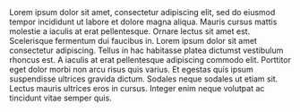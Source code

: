 
<AuthorNote title="Should you choose Soukai?">
    Lorem ipsum dolor sit amet, consectetur adipiscing elit, sed do eiusmod tempor incididunt ut labore et dolore magna
    aliqua. Mauris cursus mattis molestie a iaculis at erat pellentesque. Ornare lectus sit amet est. Scelerisque
    fermentum dui faucibus in. Lorem ipsum dolor sit amet consectetur adipiscing. Tellus in hac habitasse platea dictumst
    vestibulum rhoncus est. A iaculis at erat pellentesque adipiscing commodo elit. Porttitor eget dolor morbi non arcu
    risus quis varius. Et egestas quis ipsum suspendisse ultrices gravida dictum. Sodales neque sodales ut etiam sit.
    Lectus mauris ultrices eros in cursus. Integer enim neque volutpat ac tincidunt vitae semper quis.
</AuthorNote>
